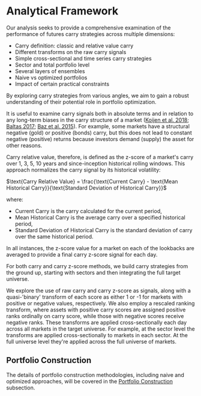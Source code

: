 
# Analytical Framework

Our analysis seeks to provide a comprehensive examination of the performance of futures carry strategies across multiple dimensions:

- Carry definition: classic and relative value carry
- Different transforms on the raw carry signals
- Simple cross-sectional and time series carry strategies
- Sector and total portfolio level
- Several layers of ensembles
- Naive vs optimized portfolios
- Impact of certain practical constraints

<Callout>
By exploring carry strategies from various angles, we aim to gain a robust understanding of their potential role in portfolio optimization.
</Callout>

It is useful to examine carry signals both in absolute terms and in relation to any long-term biases in the carry structure of a market ([Koijen et al. 2018](/references); [Baltas 2017](/references); [Baz et al. 2015](/references)). For example, some markets have a structural negative (gold) or positive (bonds) carry, but this does not lead to constant negative (positive) returns because investors demand (supply) the asset for other reasons.

Carry relative value, therefore, is defined as the z-score of a market's carry over 1, 3, 5, 10 years and since-inception historical rolling windows. This approach normalizes the carry signal by its historical volatility:

$\text{Carry Relative Value} = \frac{\text{Current Carry} - \text{Mean Historical Carry}}{\text{Standard Deviation of Historical Carry}}$

where:
- $\text{Current Carry}$ is the carry calculated for the current period,
- $\text{Mean Historical Carry}$ is the average carry over a specified historical period,
- $\text{Standard Deviation of Historical Carry}$ is the standard deviation of carry over the same historical period.

In all instances, the z-score value for a market on each of the lookbacks are averaged to provide a final carry z-score signal for each day. 

For both carry and carry z-score methods, we build carry strategies from the ground up, starting with sectors and then integrating the full target universe.

We explore the use of raw carry and carry z-score as signals, along with a quasi-'binary' transform of each score as either 1 or -1 for markets with positive or negative values, respectively. We also employ a rescaled ranking transform, where assets with positive carry scores are assigned positive ranks ordinally on carry score, while those with negative scores receive negative ranks. These transforms are applied cross-sectionally each day across all markets in the target universe. For example, at the sector level the transforms are applied cross-sectionally to markets in each sector. At the full universe level they're applied across the full universe of markets.

## Portfolio Construction

The details of portfolio construction methodologies, including naive and optimized approaches, will be covered in the [Portfolio Construction](/experimental-design/analytical-framework/portfolio-construction) subsection.